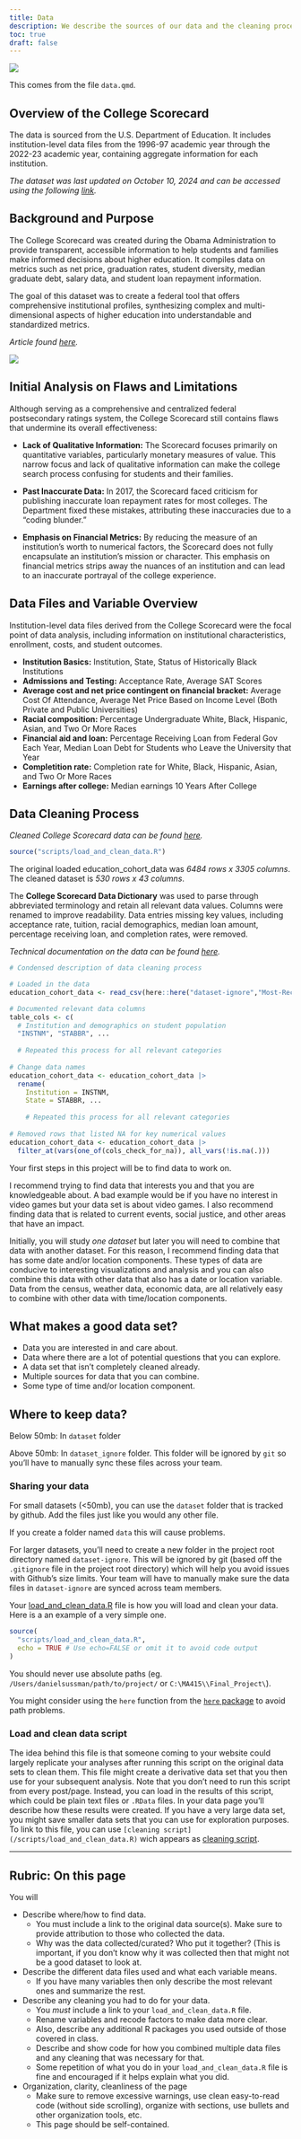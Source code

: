 ```yaml
---
title: Data
description: We describe the sources of our data and the cleaning process. The data was sourced from the U.S. Department of Education (https://collegescorecard.ed.gov/data/).
toc: true
draft: false
---
```


![](images/Department_of_education.png)


This comes from the file `data.qmd`.

## Overview of the College Scorecard

The data is sourced from the U.S. Department of Education. It includes institution-level data files from the 1996-97 academic year through the 2022-23 academic year, containing aggregate information for each institution. 

*The dataset was last updated on October 10, 2024 and can be accessed using the following [link](https://collegescorecard.ed.gov/data).*

## Background and Purpose

The College Scorecard was created during the Obama Administration to provide transparent, accessible information to help students and families make informed decisions about higher education. It compiles data on metrics such as net price, graduation rates, student diversity, median graduate debt, salary data, and student loan repayment information.

The goal of this dataset was to create a federal tool that offers comprehensive institutional profiles, synthesizing complex and multi-dimensional aspects of higher education into understandable and standardized metrics.

*Article found [here](https://obamawhitehouse.archives.gov/blog/2015/09/12/weekly-address-new-college-scorecard).*

![](images/Announcement_Article.png)

## Initial Analysis on Flaws and Limitations

Although serving as a comprehensive and centralized federal postsecondary ratings system, the College Scorecard still contains flaws that undermine its overall effectiveness:

- **Lack of Qualitative Information:** The Scorecard focuses primarily on quantitative variables, particularly monetary measures of value. This narrow focus and lack of qualitative information can make the college search process confusing for students and their families.

- **Past Inaccurate Data:** In 2017, the Scorecard faced criticism for publishing inaccurate loan repayment rates for most colleges. The Department fixed these mistakes, attributing these inaccuracies due to a “coding blunder.” 

- **Emphasis on Financial Metrics:** By reducing the measure of an institution’s worth to numerical factors, the Scorecard does not fully encapsulate an institution’s mission or character. This emphasis on financial metrics strips away the nuances of an institution and can lead to an inaccurate portrayal of the college experience.


## Data Files and Variable Overview
Institution-level data files derived from the College Scorecard were the focal point of data analysis, including information on institutional characteristics, enrollment, costs, and student outcomes.

- **Institution Basics:** Institution, State, Status of Historically Black Institutions
- **Admissions and Testing:** Acceptance Rate, Average SAT Scores
- **Average cost and net price contingent on financial bracket:** Average Cost Of Attendance, Average Net Price Based on Income Level (Both Private and Public Universities)
- **Racial composition:** Percentage Undergraduate White, Black, Hispanic, Asian, and Two Or More Races
- **Financial aid and loan:** Percentage Receiving Loan from Federal Gov Each Year, Median Loan Debt for Students who Leave the University that Year
- **Completition rate:** Completion rate for White, Black, Hispanic, Asian, and Two Or More Races
- **Earnings after college:** Median earnings 10 Years After College

## Data Cleaning Process
*Cleaned College Scorecard data can be found [here](/scripts/load_and_clean_data.R).*
```r
source("scripts/load_and_clean_data.R")
```

The original loaded education_cohort_data was *6484 rows x 3305 columns*. The cleaned dataset is *530 rows x 43 columns*. 

The **College Scorecard Data Dictionary** was used to parse through abbreviated terminology and retain all relevant data values. Columns were renamed to improve readability. Data entries missing key values, including acceptance rate, tuition, racial demographics, median loan amount, percentage receiving loan, and completion rates, were removed.

*Technical documentation on the data can be found [here](https://collegescorecard.ed.gov/assets/InstitutionDataDocumentation.pdf).*

```r
# Condensed description of data cleaning process

# Loaded in the data
education_cohort_data <- read_csv(here::here("dataset-ignore","Most-Recent-Cohorts-Institution.csv"))

# Documented relevant data columns
table_cols <- c(
  # Institution and demographics on student population
  "INSTNM", "STABBR", ...
  
  # Repeated this process for all relevant categories
  
# Change data names
education_cohort_data <- education_cohort_data |>
  rename(
    Institution = INSTNM,
    State = STABBR, ...
    
    # Repeated this process for all relevant categories
    
# Removed rows that listed NA for key numerical values
education_cohort_data <- education_cohort_data |>
  filter_at(vars(one_of(cols_check_for_na)), all_vars(!is.na(.)))
```














Your first steps in this project will be to find data to work on.

I recommend trying to find data that interests you and that you are knowledgeable about. A bad example would be if you have no interest in video games but your data set is about video games. I also recommend finding data that is related to current events, social justice, and other areas that have an impact.


Initially, you will study _one dataset_ but later you will need to combine that data with another dataset. For this reason, I recommend finding data that has some date and/or location components. These types of data are conducive to interesting visualizations and analysis and you can also combine this data with other data that also has a date or location variable.
Data from the census, weather data, economic data, are all relatively easy to combine with other data with time/location components.


## What makes a good data set?

* Data you are interested in and care about.
* Data where there are a lot of potential questions that you can explore.
* A data set that isn't completely cleaned already.
* Multiple sources for data that you can combine.
* Some type of time and/or location component.


## Where to keep data?


Below 50mb: In `dataset` folder

Above 50mb: In `dataset_ignore` folder. This folder will be ignored by `git` so you'll have to manually sync these files across your team.

### Sharing your data


For small datasets (<50mb), you can use the `dataset` folder that is tracked by github. Add the files just like you would any other file.

If you create a folder named `data` this will cause problems.

For larger datasets, you'll need to create a new folder in the project root directory named `dataset-ignore`. This will be ignored by git (based off the `.gitignore` file in the project root directory) which will help you avoid issues with Github's size limits. Your team will have to manually make sure the data files in `dataset-ignore` are synced across team members.

Your [load_and_clean_data.R](/scripts/load_and_clean_data.R) file is how you will load and clean your data. Here is a an example of a very simple one.

```r
source(
  "scripts/load_and_clean_data.R",
  echo = TRUE # Use echo=FALSE or omit it to avoid code output  
)
```
You should never use absolute paths (eg. `/Users/danielsussman/path/to/project/` or `C:\MA415\\Final_Project\`).

You might consider using the `here` function from the [`here` package](https://here.r-lib.org/articles/here.html) to avoid path problems.

### Load and clean data script

The idea behind this file is that someone coming to your website could largely replicate your analyses after running this script on the original data sets to clean them.
This file might create a derivative data set that you then use for your subsequent analysis.
Note that you don't need to run this script from every post/page.
Instead, you can load in the results of this script, which could be plain text files or `.RData` files. In your data page you'll describe how these results were created. If you have a very large data set, you might save smaller data sets that you can use for exploration purposes.
To link to this file, you can use `[cleaning script](/scripts/load_and_clean_data.R)` wich appears as [cleaning script](/scripts/load_and_clean_data.R). 

----

## Rubric: On this page

You will

* Describe where/how to find data.
  * You must include a link to the original data source(s). Make sure to provide attribution to those who collected the data.
  * Why was the data collected/curated? Who put it together? (This is important, if you don't know why it was collected then that might not be a good dataset to look at.
* Describe the different data files used and what each variable means. 
  * If you have many variables then only describe the most relevant ones and summarize the rest.
* Describe any cleaning you had to do for your data.
  * You *must* include a link to your `load_and_clean_data.R` file.
  * Rename variables and recode factors to make data more clear.
  * Also, describe any additional R packages you used outside of those covered in class.
  * Describe and show code for how you combined multiple data files and any cleaning that was necessary for that.
  * Some repetition of what you do in your `load_and_clean_data.R` file is fine and encouraged if it helps explain what you did.
* Organization, clarity, cleanliness of the page
  * Make sure to remove excessive warnings, use clean easy-to-read code (without side scrolling), organize with sections, use bullets and other organization tools, etc.
  * This page should be self-contained.